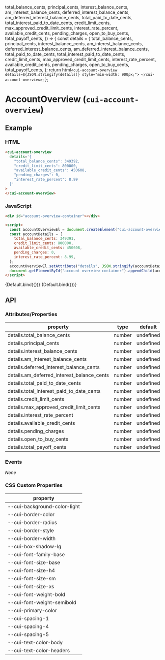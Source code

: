 
<Meta title="Components/AccountOverview" component="cui-account-overview" />

  total_balance_cents,
  principal_cents,
  interest_balance_cents,
  am_interest_balance_cents,
  deferred_interest_balance_cents,
  am_deferred_interest_balance_cents,
  total_paid_to_date_cents,
  total_interest_paid_to_date_cents,
  credit_limit_cents,
  max_approved_credit_limit_cents,
  interest_rate_percent,
  available_credit_cents,
  pending_charges,
  open_to_buy_cents,
  total_payoff_cents,
}) => {
  const details = {
    total_balance_cents,
    principal_cents,
    interest_balance_cents,
    am_interest_balance_cents,
    deferred_interest_balance_cents,
    am_deferred_interest_balance_cents,
    total_paid_to_date_cents,
    total_interest_paid_to_date_cents,
    credit_limit_cents,
    max_approved_credit_limit_cents,
    interest_rate_percent,
    available_credit_cents,
    pending_charges,
    open_to_buy_cents,
    total_payoff_cents,
  };
  return html`
    <cui-account-overview details=${JSON.stringify(details)} style="min-width: 900px;"> </cui-account-overview>
  `;
};

# AccountOverview (`cui-account-overview`)

## Example

### HTML

```html
<cui-account-overview
  details='{
    "total_balance_cents": 349392,
    "credit_limit_cents": 800000,
    "available_credit_cents": 450608,
    "pending_charges": 0,
    "interest_rate_percent": 8.99
  }'
>
</cui-account-overview>
```

### JavaScript

```html
<div id="account-overview-container"></div>

<script>
  const accountOverviewEl = document.createElement("cui-account-overview");
  const accountDetails = {
    total_balance_cents: 349391,
    credit_limit_cents: 800000,
    available_credit_cents: 450608,
    pending_charges: 0,
    interest_rate_percent: 8.99,
  };
  accountOverviewEl.setAttribute("details", JSON.stringify(accountDetails));
  document.getElementById("account-overview-container").appendChild(accountOverviewEl);
</script>
```

<Canvas>
  <Story
    name="Revolving Example"
    args={{
      total_balance_cents: 349392,
      credit_limit_cents: 800000,
      available_credit_cents: 450608,
      pending_charges: 0,
      interest_rate_percent: 8.99,
    }}
  >
    {Default.bind({})}
  </Story>
  <Story
    name="Installment Example"
    args={{
      principal_cents: 422083,
      am_interest_balance_cents: 41293,
      total_paid_to_date_cents: 90726,
      total_interest_paid_to_date_cents: 12809,
      interest_rate_percent: 15.99,
    }}
  >
    {Default.bind({})}
  </Story>
</Canvas>

## API

### Attributes/Properties

| property                                   | type   | default   |
| ------------------------------------------ | ------ | --------- |
| details.total_balance_cents                | number | undefined |
| details.principal_cents                    | number | undefined |
| details.interest_balance_cents             | number | undefined |
| details.am_interest_balance_cents          | number | undefined |
| details.deferred_interest_balance_cents    | number | undefined |
| details.am_deferred_interest_balance_cents | number | undefined |
| details.total_paid_to_date_cents           | number | undefined |
| details.total_interest_paid_to_date_cents  | number | undefined |
| details.credit_limit_cents                 | number | undefined |
| details.max_approved_credit_limit_cents    | number | undefined |
| details.interest_rate_percent              | number | undefined |
| details.available_credit_cents             | number | undefined |
| details.pending_charges                    | number | undefined |
| details.open_to_buy_cents                  | number | undefined |
| details.total_payoff_cents                 | number | undefined |

### Events

_None_

### CSS Custom Properties

| property                     |
| ---------------------------- |
| --cui-background-color-light |
| --cui-border-color           |
| --cui-border-radius          |
| --cui-border-style           |
| --cui-border-width           |
| --cui-box-shadow-lg          |
| --cui-font-family-base       |
| --cui-font-size-base         |
| --cui-font-size-h4           |
| --cui-font-size-sm           |
| --cui-font-size-xs           |
| --cui-font-weight-bold       |
| --cui-font-weight-semibold   |
| --cui-primary-color          |
| --cui-spacing-1              |
| --cui-spacing-4              |
| --cui-spacing-5              |
| --cui-text-color-body        |
| --cui-text-color-headers     |
